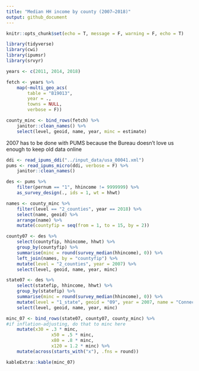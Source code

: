 ```yaml
---
title: "Median HH income by county (2007–2018)"
output: github_document
---
```


```r
knitr::opts_chunk$set(echo = T, message = F, warning = F, echo = T)
```
```r
library(tidyverse)
library(cwi)
library(ipumsr)
library(srvyr)
```

```r
years <- c(2011, 2014, 2018)

fetch <- years %>%
	map(~multi_geo_acs(
		table = "B19013",
		year = .,
		towns = NULL,
		verbose = F))

county_minc <- bind_rows(fetch) %>% 
	janitor::clean_names() %>%
	select(level, geoid, name, year, minc = estimate)
```

2007 has to be done with PUMS because the Bureau doesn't love us enough to keep old data online

```r
ddi <- read_ipums_ddi("../input_data/usa_00041.xml")
pums <- read_ipums_micro(ddi, verbose = F) %>% 
	janitor::clean_names()

des <- pums %>%
	filter(pernum == "1", hhincome != 9999999) %>% 
	as_survey_design(., ids = 1, wt = hhwt)

names <- county_minc %>% 
	filter(level == "2_counties", year == 2018) %>% 
	select(name, geoid) %>% 
	arrange(name) %>% 
	mutate(countyfip = seq(from = 1, to = 15, by = 2))

county07 <- des %>%
	select(countyfip, hhincome, hhwt) %>% 
	group_by(countyfip) %>% 
	summarise(minc = round(survey_median(hhincome), 0)) %>% 
	left_join(names, by = "countyfip") %>% 
	mutate(level = "2_counties", year = 2007) %>% 
	select(level, geoid, name, year, minc)

state07 <- des %>% 
	select(statefip, hhincome, hhwt) %>% 
	group_by(statefip) %>% 
	summarise(minc = round(survey_median(hhincome), 0)) %>%
	mutate(level = "1_state", geoid = "09", year = 2007, name = "Connecticut") %>% 
	select(level, geoid, name, year, minc)
```

```r
minc_07 <- bind_rows(state07, county07, county_minc) %>% 
#if inflation-adjusting, do that to minc here
	mutate(x30 = .3 * minc,
				 x50 = .5 * minc,
				 x80 = .8 * minc,
				 x120 = 1.2 * minc) %>% 
	mutate(across(starts_with("x"), .fns = round))
```

```r
kableExtra::kable(minc_07)
```